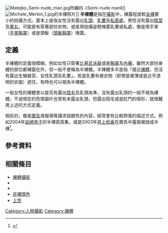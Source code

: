 [[Image:Matejko_Semi-nude_man.jpg|thumb]]所繪的《Semi-nude man》]]
[[Image:Michele_Merkin_1.jpg|thumb]]的半裸照片]]
'''半裸體'''是指在[[攝影|攝影]]中，裸露程度較[[全裸|全裸]]要小的拍攝方式。基本上是指女性沒有露出[[乳頭|乳頭]]、[[乳暈|乳暈]]及[[私處|私密處]]，男性沒有露出[[陰莖|陰莖]]及[[睪丸|睪丸]]。可能是有穿著部份衣物，或是用拍攝姿勢掩蓋乳暈或私處，像是用手掌（[[手掌胸罩|手掌胸罩]]）或是頭髮（[[頭髮胸罩|頭髮胸罩]]）掩蓋。
==定義==
半裸體的定義很模糊，例如女性只穿著[[比基尼泳裝|比基尼泳裝]]或是[[胸罩|胸罩]]及[[內褲|內褲]]，雖然大部份身體的部位都裸露在外，但一般不會稱為半裸體。半裸體多半是指「接近[[裸體|裸體]]，但沒有露出生殖器官、女性乳頭及乳暈」。若是乳暈有被衣物（即使是單薄或是近乎透明的衣服）遮住，有時也可以視為半裸體。

一般女性的裸體會以是否有露出[[陰毛|陰毛]]及乳頭為準，沒有露出乳頭的一般不視為裸體。不過現在的色情圖片也常有未露出乳頭，但露出陰毛或是肛門的情形，就很難用上述的方式定義。

相反的，像是[[廣告|廣告]]或報導等講求話題性的內容，經常會有比較誇張的描述方式。例如2004年[[岩崎恭子|岩崎恭子]]的半裸寫真集，或是2003年[[井上和香|井上和香]]在廣告中露肩被說成半裸<ref>{{Cite news |url=http://www.worldtimes.co.jp/wtop/education/031022/031025.html |title=「ドラえもん」コミック本、全店から一斉撤去－セブン－イレブン |date=2003年10月25日 |publisher=《[[世界日報_(日本)|世界日報]]》 |archiveurl=https://archive.is/20130501135834/http://www.worldtimes.co.jp/wtop/education/031022/031025.html |archivedate=2013年5月1日 |deadurl=yes |accessdate=2014年3月6日 }}</ref>。

==參考資料==
{{Reflist}}

==相關條目==
*[[裸體攝影|裸體攝影]]
*{{Link-en|電影中的裸體|Nudity_in_film}}
*{{Link-ja|露毛裸體|ヘアヌード}}
*[[非裸情色|非裸情色]]
*[[上空|上空]]

{{Photo-stub}}

[[Category:人物攝影|Category:人物攝影]]
[[Category:裸體|Category:裸體]]